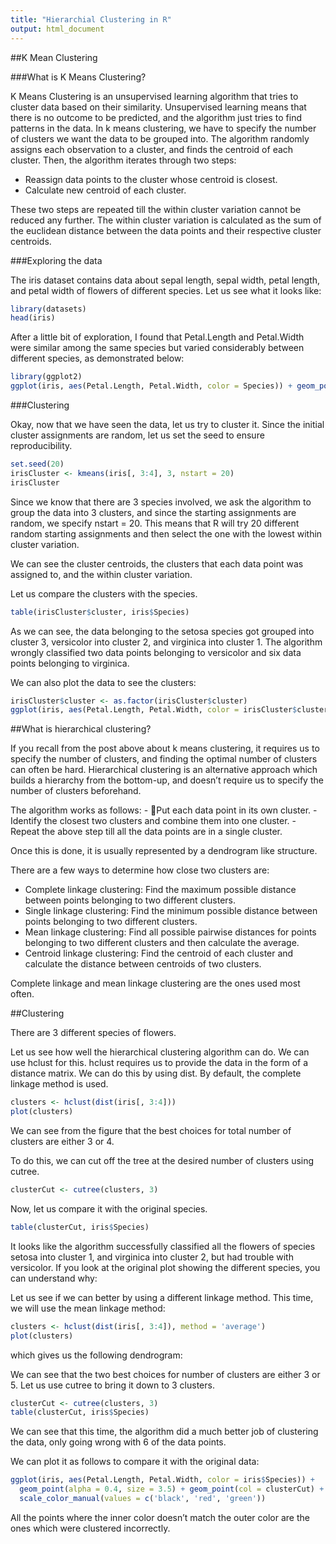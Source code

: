 ```yaml
---
title: "Hierarchial Clustering in R"
output: html_document
---
```


##K Mean Clustering

###What is K Means Clustering?

K Means Clustering is an unsupervised learning algorithm that tries to cluster data based on their similarity. Unsupervised learning means that there is no outcome to be predicted, and the algorithm just tries to find patterns in the data. In k means clustering, we have to specify the number of clusters we want the data to be grouped into. The algorithm randomly assigns each observation to a cluster, and finds the centroid of each cluster. Then, the algorithm iterates through two steps:

- Reassign data points to the cluster whose centroid is closest.
- Calculate new centroid of each cluster.

These two steps are repeated till the within cluster variation cannot be reduced any further. The within cluster variation is calculated as the sum of the euclidean distance between the data points and their respective cluster centroids. 

###Exploring the data

The iris dataset contains data about sepal length, sepal width, petal length, and petal width of flowers of different species. Let us see what it looks like:
```r
library(datasets)
head(iris)
```

After a little bit of exploration, I found that Petal.Length and Petal.Width were similar among the same species but varied considerably between different species, as demonstrated below:
```r
library(ggplot2)
ggplot(iris, aes(Petal.Length, Petal.Width, color = Species)) + geom_point()

```

###Clustering

Okay, now that we have seen the data, let us try to cluster it. Since the initial cluster assignments are random, let us set the seed to ensure reproducibility.
```r
set.seed(20)
irisCluster <- kmeans(iris[, 3:4], 3, nstart = 20)
irisCluster
```

Since we know that there are 3 species involved, we ask the algorithm to group the data into 3 clusters, and since the starting assignments are random, we specify nstart = 20. This means that R will try 20 different random starting assignments and then select the one with the lowest within cluster variation.

We can see the cluster centroids, the clusters that each data point was assigned to, and the within cluster variation. 

Let us compare the clusters with the species.
```r
table(irisCluster$cluster, iris$Species)
```

As we can see, the data belonging to the setosa species got grouped into cluster 3, versicolor into cluster 2, and virginica into cluster 1. The algorithm wrongly classified two data points belonging to versicolor and six data points belonging to virginica.

We can also plot the data to see the clusters:
```r
irisCluster$cluster <- as.factor(irisCluster$cluster)
ggplot(iris, aes(Petal.Length, Petal.Width, color = irisCluster$cluster)) + geom_point()
```

##What is hierarchical clustering?

If you recall from the post above about k means clustering, it requires us to specify the number of clusters, and finding the optimal number of clusters can often be hard. Hierarchical clustering is an alternative approach which builds a hierarchy from the bottom-up, and doesn’t require us to specify the number of clusters beforehand.

The algorithm works as follows:
- Put each data point in its own cluster.
- Identify the closest two clusters and combine them into one cluster.
- Repeat the above step till all the data points are in a single cluster.

Once this is done, it is usually represented by a dendrogram like structure.

There are a few ways to determine how close two clusters are:

- Complete linkage clustering: Find the maximum possible distance between points belonging to two different clusters.
- Single linkage clustering: Find the minimum possible distance between points belonging to two different clusters.
- Mean linkage clustering: Find all possible pairwise distances for points belonging to two different clusters and then calculate the average.
- Centroid linkage clustering: Find the centroid of each cluster and calculate the distance between centroids of two clusters.

Complete linkage and mean linkage clustering are the ones used most often.

##Clustering

There are 3 different species of flowers.

Let us see how well the hierarchical clustering algorithm can do. We can use hclust for this. hclust requires us to provide the data in the form of a distance matrix. We can do this by using dist. By default, the complete linkage method is used.
```r
clusters <- hclust(dist(iris[, 3:4]))
plot(clusters)
```

We can see from the figure that the best choices for total number of clusters are either 3 or 4.
 
To do this, we can cut off the tree at the desired number of clusters using cutree.
```r
clusterCut <- cutree(clusters, 3)
```
Now, let us compare it with the original species.
```r
table(clusterCut, iris$Species)
```

It looks like the algorithm successfully classified all the flowers of species setosa into cluster 1, and virginica into cluster 2, but had trouble with versicolor. If you look at the original plot showing the different species, you can understand why: 

Let us see if we can better by using a different linkage method. This time, we will use the mean linkage method:
```r
clusters <- hclust(dist(iris[, 3:4]), method = 'average')
plot(clusters)
```
which gives us the following dendrogram:
 
We can see that the two best choices for number of clusters are either 3 or 5. Let us use cutree to bring it down to 3 clusters.
```r
clusterCut <- cutree(clusters, 3)
table(clusterCut, iris$Species)
```

We can see that this time, the algorithm did a much better job of clustering the data, only going wrong with 6 of the data points.

We can plot it as follows to compare it with the original data:
```r
ggplot(iris, aes(Petal.Length, Petal.Width, color = iris$Species)) + 
  geom_point(alpha = 0.4, size = 3.5) + geom_point(col = clusterCut) + 
  scale_color_manual(values = c('black', 'red', 'green'))
```

All the points where the inner color doesn’t match the outer color are the ones which were clustered incorrectly.

